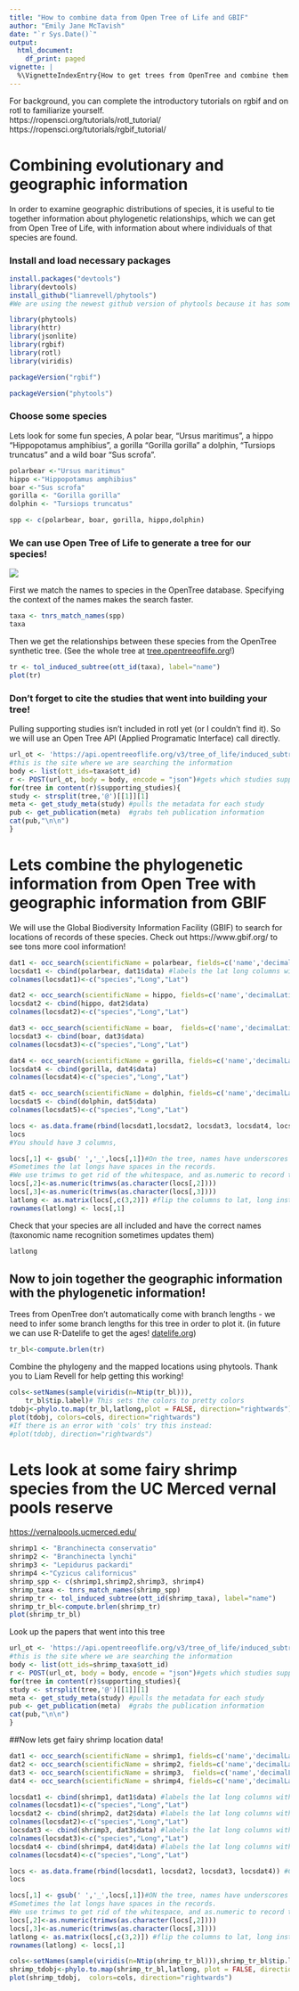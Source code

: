 ```yaml
---
title: "How to combine data from Open Tree of Life and GBIF"
author: "Emily Jane McTavish"
date: "`r Sys.Date()`"
output:
  html_document:
    df_print: paged
vignette: |
  %\VignetteIndexEntry{How to get trees from OpenTree and combine them with GBIF location data.} %\VignetteEngine{knitr::rmarkdown} \usepackage[utf8]{inputenc}
---
```

For background, you can complete the introductory tutorials on rgbif and on rotl to familiarize yourself.  
https://ropensci.org/tutorials/rotl_tutorial/  
https://ropensci.org/tutorials/rgbif_tutorial/  

# Combining evolutionary and geographic information
In order to examine geographic distributions of species, it is useful to tie together information about phylogenetic relationships, which we can get from Open Tree of Life, with information about where individuals of that species are found.

### Install and load necessary packages

```r
install.packages("devtools")
library(devtools)
install_github("liamrevell/phytools")
#We are using the newest github version of phytools because it has some cool mapping updates that are not yet avaiable in the cran version (as of March 12, 2019).

```

```r
library(phytools)
library(httr)
library(jsonlite)
library(rgbif)
library(rotl)
library(viridis)
```

```r
packageVersion("rgbif")
```
```r
packageVersion("phytools")
```

### Choose some species
Lets look for some fun species, 
A polar bear, "Ursus maritimus", a hippo "Hippopotamus amphibius", a gorilla "Gorilla gorilla" a dolphin, "Tursiops truncatus" and a wild boar "Sus scrofa".

```r
polarbear <-"Ursus maritimus"
hippo <-"Hippopotamus amphibius"
boar <-"Sus scrofa"
gorilla <- "Gorilla gorilla"
dolphin <- "Tursiops truncatus"

spp <- c(polarbear, boar, gorilla, hippo,dolphin)
```

### We can use Open Tree of Life to generate a tree for our species!  
![](OpenTree-final-logo-copy.png)

First we match the names to species in the OpenTree database. Specifying the context of the names makes the search faster.    
```r
taxa <- tnrs_match_names(spp)
taxa
```

Then we get the relationships between these species from the OpenTree synthetic tree. 
(See the whole tree at [tree.opentreeoflife.org](tree.opentreeoflife.org)!)  
```r
tr <- tol_induced_subtree(ott_id(taxa), label="name")
plot(tr)
```

### Don't forget to cite the studies that went into building your tree!
Pulling supporting studies isn't included in rotl yet (or I couldn't find it).
So we will use an Open Tree API (Applied Programatic Interface) call directly.

```r
url_ot <- 'https://api.opentreeoflife.org/v3/tree_of_life/induced_subtree'
#this is the site where we are searching the information
body <- list(ott_ids=taxa$ott_id)
r <- POST(url_ot, body = body, encode = "json")#gets which studies support the subtree from  the open tree API
for(tree in content(r)$supporting_studies){
study <- strsplit(tree,'@')[[1]][1]
meta <- get_study_meta(study) #pulls the metadata for each study
pub <- get_publication(meta)  #grabs teh publication information
cat(pub,"\n\n")
}
```

# Lets combine the phylogenetic information from Open Tree with geographic information from GBIF

We will use the Global Biodiversity Information Facility (GBIF) to search for locations of records of these species. Check out https://www.gbif.org/ to see tons more cool information!  

```r
dat1 <- occ_search(scientificName = polarbear, fields=c('name','decimalLatitude', 'decimalLongitude'), limit = 10)
locsdat1 <- cbind(polarbear, dat1$data) #labels the lat long columns with the species name
colnames(locsdat1)<-c("species","Long","Lat")

dat2 <- occ_search(scientificName = hippo, fields=c('name','decimalLatitude', 'decimalLongitude'), limit = 10)
locsdat2 <- cbind(hippo, dat2$data)
colnames(locsdat2)<-c("species","Long","Lat")

dat3 <- occ_search(scientificName = boar,  fields=c('name','decimalLatitude', 'decimalLongitude'), limit = 10)
locsdat3 <- cbind(boar, dat3$data)
colnames(locsdat3)<-c("species","Long","Lat")

dat4 <- occ_search(scientificName = gorilla, fields=c('name','decimalLatitude', 'decimalLongitude'), limit = 10)
locsdat4 <- cbind(gorilla, dat4$data)
colnames(locsdat4)<-c("species","Long","Lat")

dat5 <- occ_search(scientificName = dolphin, fields=c('name','decimalLatitude', 'decimalLongitude'), limit = 10)
locsdat5 <- cbind(dolphin, dat5$data)
colnames(locsdat5)<-c("species","Long","Lat")

locs <- as.data.frame(rbind(locsdat1,locsdat2, locsdat3, locsdat4, locsdat5)) #Combine the data from each species
locs
#You should have 3 columns, 
```

```r
locs[,1] <- gsub(' ','_',locs[,1])#On the tree, names have underscores instead of spaces.
#Sometimes the lat longs have spaces in the records. 
#We use trimws to get rid of the whitespace, and as.numeric to record the the latitudes and longitudes as numbers instead of characters.
locs[,2]<-as.numeric(trimws(as.character(locs[,2])))
locs[,3]<-as.numeric(trimws(as.character(locs[,3])))
latlong <- as.matrix(locs[,c(3,2)]) #flip the columns to lat, long instead of long,lat
rownames(latlong) <- locs[,1]
```


Check that your species are all included and have the correct names (taxonomic name recognition sometimes updates them)
```r
latlong
```


## Now to join together the geographic information with the phylogenetic information!
Trees from OpenTree don't automatically come with branch lengths - we need to infer some branch lengths for this tree in order to plot it. (in future we can use R-Datelife to get the ages! [datelife.org](datelife.org))

```r
tr_bl<-compute.brlen(tr)
```

Combine the phylogeny and the mapped locations using phytools.
Thank you to Liam Revell for help getting this working!
```r
cols<-setNames(sample(viridis(n=Ntip(tr_bl))),
    tr_bl$tip.label)# This sets the colors to pretty colors
tdobj<-phylo.to.map(tr_bl,latlong,plot = FALSE, direction="rightwards")
plot(tdobj, colors=cols, direction="rightwards")
#If there is an error with 'cols' try this instead:
#plot(tdobj, direction="rightwards")
```



# Lets look at some fairy shrimp species from the UC Merced vernal pools reserve
[https://vernalpools.ucmerced.edu/](https://vernalpools.ucmerced.edu/)

```r
shrimp1 <- "Branchinecta conservatio"
shrimp2 <- "Branchinecta lynchi"
shrimp3 <- "Lepidurus packardi"
shrimp4 <-"Cyzicus californicus"
shrimp_spp <- c(shrimp1,shrimp2,shrimp3, shrimp4)
shrimp_taxa <- tnrs_match_names(shrimp_spp)
shrimp_tr <- tol_induced_subtree(ott_id(shrimp_taxa), label="name")
shrimp_tr_bl<-compute.brlen(shrimp_tr)
plot(shrimp_tr_bl)
```

Look up the papers that went into this tree

```r
url_ot <- 'https://api.opentreeoflife.org/v3/tree_of_life/induced_subtree'
#this is the site where we are searching the information
body <- list(ott_ids=shrimp_taxa$ott_id)
r <- POST(url_ot, body = body, encode = "json")#gets which studies support the subtree from  the open tree API
for(tree in content(r)$supporting_studies){
study <- strsplit(tree,'@')[[1]][1]
meta <- get_study_meta(study) #pulls the metadata for each study
pub <- get_publication(meta)  #grabs the publication information
cat(pub,"\n\n")
}
```

##Now lets get fairy shrimp location data!
```r
dat1 <- occ_search(scientificName = shrimp1, fields=c('name','decimalLatitude', 'decimalLongitude'), limit = 10)
dat2 <- occ_search(scientificName = shrimp2, fields=c('name','decimalLatitude', 'decimalLongitude'), limit = 10)
dat3 <- occ_search(scientificName = shrimp3,  fields=c('name','decimalLatitude', 'decimalLongitude'), limit = 10)
dat4 <- occ_search(scientificName = shrimp4, fields=c('name','decimalLatitude', 'decimalLongitude'), limit = 10)

locsdat1 <- cbind(shrimp1, dat1$data) #labels the lat long columns with the species name
colnames(locsdat1)<-c("species","Long","Lat")
locsdat2 <- cbind(shrimp2, dat2$data) #labels the lat long columns with the species name
colnames(locsdat2)<-c("species","Long","Lat")
locsdat3 <- cbind(shrimp3, dat3$data) #labels the lat long columns with the species name
colnames(locsdat3)<-c("species","Long","Lat")
locsdat4 <- cbind(shrimp4, dat4$data) #labels the lat long columns with the species name
colnames(locsdat4)<-c("species","Long","Lat")

locs <- as.data.frame(rbind(locsdat1, locsdat2, locsdat3, locsdat4)) #Combine the data from each species
locs 

locs[,1] <- gsub(' ','_',locs[,1])#ON the tree, names have underscores instead of spaces.
#Sometimes the lat longs have spaces in the records. 
#We use trimws to get rid of the whitespace, and as.numeric to record the the latitudes and longitudes as numbers instead of characters.
locs[,2]<-as.numeric(trimws(as.character(locs[,2])))
locs[,3]<-as.numeric(trimws(as.character(locs[,3])))
latlong <- as.matrix(locs[,c(3,2)]) #flip the columns to lat, long instead of long,lat
rownames(latlong) <- locs[,1]
```



```r
cols<-setNames(sample(viridis(n=Ntip(shrimp_tr_bl))),shrimp_tr_bl$tip.label)
shrimp_tdobj<-phylo.to.map(shrimp_tr_bl,latlong, plot = FALSE, direction = "rightwards")
plot(shrimp_tdobj,  colors=cols, direction="rightwards")
```

